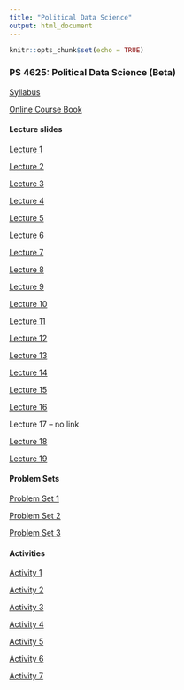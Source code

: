 ```yaml
---
title: "Political Data Science"
output: html_document
---
```


```r
knitr::opts_chunk$set(echo = TRUE)
```

### PS 4625: Political Data Science (Beta)

[Syllabus](https://jmontgomery.github.io/PDS/Syllabus/PDS2020_pandemic.pdf)  

[Online Course Book](http://jmontgomery.github.io/PDS/PoliticalDataScience/)

#### Lecture slides
[Lecture 1](https://jmontgomery.github.io/PDS/Slides/01HelloWorld.html)

[Lecture 2](https://jmontgomery.github.io/PDS/Slides/02ObjectsIntro.html)

[Lecture 3](https://jmontgomery.github.io/PDS/Slides/03ClassesAndMoreObj.html)

[Lecture 4](https://jmontgomery.github.io/PDS/Slides/04DataStructures.html)

[Lecture 5](https://jmontgomery.github.io/PDS/Slides/05FlowControl.html)

[Lecture 6](https://jmontgomery.github.io/PDS/Slides/06Functions.html)

[Lecture 7](https://jmontgomery.github.io/PDS/Slides/07VersionControlBasicComments.html)

[Lecture 8](https://jmontgomery.github.io/PDS/Slides/08DebugginAndProfiling.html)

[Lecture 9](https://jmontgomery.github.io/PDS/Slides/09ggplot.html)

[Lecture 10](https://jmontgomery.github.io/PDS/Slides/10tidy.html)

[Lecture 11](https://jmontgomery.github.io/PDS/Slides/11Relational.html)

[Lecture 12](https://jmontgomery.github.io/PDS/Slides/12Text.html)

[Lecture 13](https://jmontgomery.github.io/PDS/Slides/13PipesMapWalk.html)

[Lecture 14](https://jmontgomery.github.io/PDS/Slides/14FunctionalsProgramming.html)

[Lecture 15](https://jmontgomery.github.io/PDS/Slides/15OrientationToMachineLearning.html)

[Lecture 16](https://jmontgomery.github.io/PDS/Slides/16ProbabilityAndInference.html)

Lecture 17 -- no link

[Lecture 18](https://jmontgomery.github.io/PDS/Slides/18SupervisedLearning1a.html)

[Lecture 19](https://jmontgomery.github.io/PDS/Slides/19Classification.html)

#### Problem Sets
[Problem Set 1](https://jmontgomery.github.io/PDS/Problem Sets/Problem Set 1/PS1_PDS.pdf)

[Problem Set 2](https://jmontgomery.github.io/PDS/Problem Sets/Problem Set 2/PS2_PDS.pdf)

[Problem Set 3](https://jmontgomery.github.io/PDS/Problem Sets/Problem Set 3/PS3_PDS.pdf)

#### Activities

[Activity 1](https:jmontgomery.github.io/PDS/ClassActivities/Activity1/Activity1.pdf)

[Activity 2](https:jmontgomery.github.io/PDS/ClassActivities/Activity2/Activity2.pdf)

[Activity 3](https:jmontgomery.github.io/PDS/ClassActivities/Activity3/Activity3.pdf)

[Activity 4](https:jmontgomery.github.io/PDS/ClassActivities/Activity4/Activity4.pdf)

[Activity 5](https:jmontgomery.github.io/PDS/ClassActivities/Activity5/Activity5.pdf)

[Activity 6](https:jmontgomery.github.io/PDS/ClassActivities/Activity6/Activity6.pdf)

[Activity 7](https:jmontgomery.github.io/PDS/ClassActivities/Activity7/Activity7.pdf)
